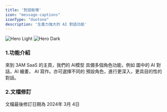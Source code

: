 ```yaml
---
title: '對話板塊'
icon: "message-captions"
iconType: "duotone"
description: '生產力強大的 AI 對話功能'
---
```


<img
  className="block dark:hidden"
  src="/images/home-light.png"
  alt="Hero Light"
/>
<img
  className="hidden dark:block"
  src="/images/home-dark.png"
  alt="Hero Dark"
/>

### 1.功能介紹
來到 3AM SaaS 的主頁，我們的 AI模型 具備多個角色功能，例如 圖中的 AI 對話，AI 繪畫， AI 寫作。亦可選擇不同的 預設角色，進行更深入，更具目的性的對話。

### 2.文檔修訂

文檔最後修訂日期為 2024年 3月 4日
